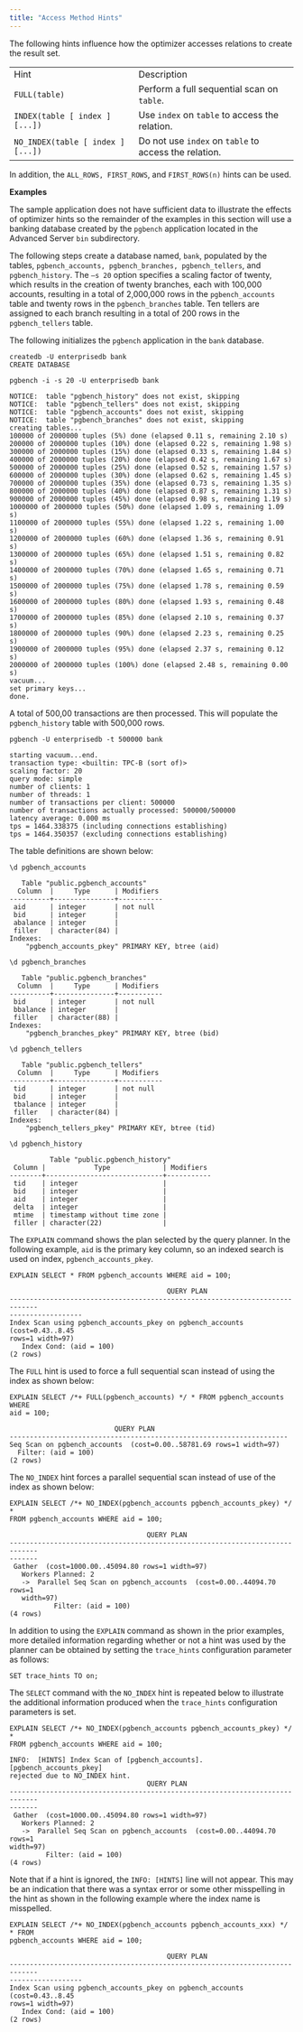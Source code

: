 ```yaml
---
title: "Access Method Hints"
---
```


The following hints influence how the optimizer accesses relations to create the result set.

|                                   |                                                       |
| --------------------------------- | ----------------------------------------------------- |
| Hint                              | Description                                           |
| `FULL(table)`                     | Perform a full sequential scan on `table`.            |
| `INDEX(table [ index ] [...])`    | Use `index` on `table` to access the relation.        |
| `NO_INDEX(table [ index ] [...])` | Do not use `index` on `table` to access the relation. |

In addition, the `ALL_ROWS, FIRST_ROWS`, and `FIRST_ROWS(n)` hints can be used.

**Examples**

The sample application does not have sufficient data to illustrate the effects of optimizer hints so the remainder of the examples in this section will use a banking database created by the `pgbench` application located in the Advanced Server `bin` subdirectory.

The following steps create a database named, `bank`, populated by the tables, `pgbench_accounts, pgbench_branches, pgbench_tellers`, and `pgbench_history`. The `–s 20` option specifies a scaling factor of twenty, which results in the creation of twenty branches, each with 100,000 accounts, resulting in a total of 2,000,000 rows in the `pgbench_accounts` table and twenty rows in the `pgbench_branches` table. Ten tellers are assigned to each branch resulting in a total of 200 rows in the `pgbench_tellers` table.

The following initializes the `pgbench` application in the `bank` database.

``` text
createdb -U enterprisedb bank
CREATE DATABASE

pgbench -i -s 20 -U enterprisedb bank

NOTICE:  table "pgbench_history" does not exist, skipping
NOTICE:  table "pgbench_tellers" does not exist, skipping
NOTICE:  table "pgbench_accounts" does not exist, skipping
NOTICE:  table "pgbench_branches" does not exist, skipping
creating tables...
100000 of 2000000 tuples (5%) done (elapsed 0.11 s, remaining 2.10 s)
200000 of 2000000 tuples (10%) done (elapsed 0.22 s, remaining 1.98 s)
300000 of 2000000 tuples (15%) done (elapsed 0.33 s, remaining 1.84 s)
400000 of 2000000 tuples (20%) done (elapsed 0.42 s, remaining 1.67 s)
500000 of 2000000 tuples (25%) done (elapsed 0.52 s, remaining 1.57 s)
600000 of 2000000 tuples (30%) done (elapsed 0.62 s, remaining 1.45 s)
700000 of 2000000 tuples (35%) done (elapsed 0.73 s, remaining 1.35 s)
800000 of 2000000 tuples (40%) done (elapsed 0.87 s, remaining 1.31 s)
900000 of 2000000 tuples (45%) done (elapsed 0.98 s, remaining 1.19 s)
1000000 of 2000000 tuples (50%) done (elapsed 1.09 s, remaining 1.09 s)
1100000 of 2000000 tuples (55%) done (elapsed 1.22 s, remaining 1.00 s)
1200000 of 2000000 tuples (60%) done (elapsed 1.36 s, remaining 0.91 s)
1300000 of 2000000 tuples (65%) done (elapsed 1.51 s, remaining 0.82 s)
1400000 of 2000000 tuples (70%) done (elapsed 1.65 s, remaining 0.71 s)
1500000 of 2000000 tuples (75%) done (elapsed 1.78 s, remaining 0.59 s)
1600000 of 2000000 tuples (80%) done (elapsed 1.93 s, remaining 0.48 s)
1700000 of 2000000 tuples (85%) done (elapsed 2.10 s, remaining 0.37 s)
1800000 of 2000000 tuples (90%) done (elapsed 2.23 s, remaining 0.25 s)
1900000 of 2000000 tuples (95%) done (elapsed 2.37 s, remaining 0.12 s)
2000000 of 2000000 tuples (100%) done (elapsed 2.48 s, remaining 0.00 s)
vacuum...
set primary keys...
done.
```

A total of 500,00 transactions are then processed. This will populate the `pgbench_history` table with 500,000 rows.

``` text
pgbench -U enterprisedb -t 500000 bank

starting vacuum...end.
transaction type: <builtin: TPC-B (sort of)>
scaling factor: 20
query mode: simple
number of clients: 1
number of threads: 1
number of transactions per client: 500000
number of transactions actually processed: 500000/500000
latency average: 0.000 ms
tps = 1464.338375 (including connections establishing)
tps = 1464.350357 (excluding connections establishing)
```

The table definitions are shown below:

``` text
\d pgbench_accounts

   Table "public.pgbench_accounts"
  Column  |     Type      | Modifiers
----------+---------------+-----------
 aid      | integer       | not null
 bid      | integer       |
 abalance | integer       |
 filler   | character(84) |
Indexes:
    "pgbench_accounts_pkey" PRIMARY KEY, btree (aid)

\d pgbench_branches

   Table "public.pgbench_branches"
  Column  |     Type      | Modifiers
----------+---------------+-----------
 bid      | integer       | not null
 bbalance | integer       |
 filler   | character(88) |
Indexes:
    "pgbench_branches_pkey" PRIMARY KEY, btree (bid)

\d pgbench_tellers

   Table "public.pgbench_tellers"
  Column  |     Type      | Modifiers
----------+---------------+-----------
 tid      | integer       | not null
 bid      | integer       |
 tbalance | integer       |
 filler   | character(84) |
Indexes:
    "pgbench_tellers_pkey" PRIMARY KEY, btree (tid)

\d pgbench_history

          Table "public.pgbench_history"
 Column |            Type             | Modifiers
--------+-----------------------------+-----------
 tid    | integer                     |
 bid    | integer                     |
 aid    | integer                     |
 delta  | integer                     |
 mtime  | timestamp without time zone |
 filler | character(22)               |
```

The `EXPLAIN` command shows the plan selected by the query planner. In the following example, `aid` is the primary key column, so an indexed search is used on index, `pgbench_accounts_pkey`.

``` text
EXPLAIN SELECT * FROM pgbench_accounts WHERE aid = 100;

                                       QUERY PLAN
-----------------------------------------------------------------------------
------------------
Index Scan using pgbench_accounts_pkey on pgbench_accounts  (cost=0.43..8.45
rows=1 width=97)
   Index Cond: (aid = 100)
(2 rows)
```

The `FULL` hint is used to force a full sequential scan instead of using the index as shown below:

``` text
EXPLAIN SELECT /*+ FULL(pgbench_accounts) */ * FROM pgbench_accounts WHERE
aid = 100;

                          QUERY PLAN
---------------------------------------------------------------------
Seq Scan on pgbench_accounts  (cost=0.00..58781.69 rows=1 width=97)
  Filter: (aid = 100)
(2 rows)
```

The `NO_INDEX` hint forces a parallel sequential scan instead of use of the index as shown below:

``` text
EXPLAIN SELECT /*+ NO_INDEX(pgbench_accounts pgbench_accounts_pkey) */ *
FROM pgbench_accounts WHERE aid = 100;

                                  QUERY PLAN
-----------------------------------------------------------------------------
-------
 Gather  (cost=1000.00..45094.80 rows=1 width=97)
   Workers Planned: 2
   ->  Parallel Seq Scan on pgbench_accounts  (cost=0.00..44094.70 rows=1
   width=97)
           Filter: (aid = 100)
(4 rows)
```

In addition to using the `EXPLAIN` command as shown in the prior examples, more detailed information regarding whether or not a hint was used by the planner can be obtained by setting the `trace_hints` configuration parameter as follows:

``` text
SET trace_hints TO on;
```

The `SELECT` command with the `NO_INDEX` hint is repeated below to illustrate the additional information produced when the `trace_hints` configuration parameters is set.

``` text
EXPLAIN SELECT /*+ NO_INDEX(pgbench_accounts pgbench_accounts_pkey) */ *
FROM pgbench_accounts WHERE aid = 100;

INFO:  [HINTS] Index Scan of [pgbench_accounts].[pgbench_accounts_pkey]
rejected due to NO_INDEX hint.
                                  QUERY PLAN
-----------------------------------------------------------------------------
-------
 Gather  (cost=1000.00..45094.80 rows=1 width=97)
   Workers Planned: 2
   ->  Parallel Seq Scan on pgbench_accounts  (cost=0.00..44094.70 rows=1
width=97)
         Filter: (aid = 100)
(4 rows)
```

Note that if a hint is ignored, the `INFO: [HINTS]` line will not appear. This may be an indication that there was a syntax error or some other misspelling in the hint as shown in the following example where the index name is misspelled.

``` text
EXPLAIN SELECT /*+ NO_INDEX(pgbench_accounts pgbench_accounts_xxx) */ * FROM
pgbench_accounts WHERE aid = 100;

                                       QUERY PLAN
-----------------------------------------------------------------------------
------------------
Index Scan using pgbench_accounts_pkey on pgbench_accounts  (cost=0.43..8.45
rows=1 width=97)
   Index Cond: (aid = 100)
(2 rows)
```
